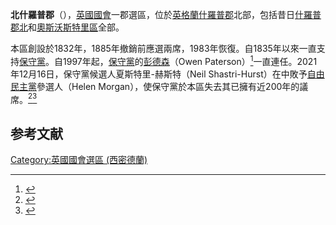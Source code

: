 {{Infobox UK constituency main
 |name        =  北什羅普郡 
 |parliament  = uk
 |map1        = NorthShropshire2007
 |map2        = EnglandShropshire
 |map_entity  = [[什羅普郡|什羅普郡]]
 |map_year    = 
 |year        = 1983
 |abolished   = 
 |type        =郡 
 |elects_howmany = 1
 |previous    =
 |next        = 
 |electorate  = 77,673 (2010年12月)
 |mp          = {{tsl|en|Helen Morgan (politician)|海倫·摩根}}
 |party       = [[自由民主黨_(英國)|自由民主黨]]
 |region      = 英格蘭
 |county      = [[什羅普郡|什羅普郡]]
}}
'''北什羅普郡'''（{{lang-en|North Shropshire}}），[[英國|英國]][[英國國會|國會]]一郡選區，位於[[英格蘭|英格蘭]][[什羅普郡|什羅普郡]]北部，包括昔日[[什羅普郡北|什羅普郡北]]和[[奧斯沃斯特里區|奧斯沃斯特里區]]全部。

本區創設於1832年，1885年撤銷前應選兩席，1983年恢復。自1835年以來一直支持[[保守黨_(英國)|保守黨]]。自1997年起，[[保守黨_(英國)|保守黨]]的[[彭德森|彭德森]]（Owen Paterson）<ref name="2010election">{{cite news|publisher=[[英國廣播公司|英國廣播公司]]|date=2010-05-07|title=Election 2010/Constituency/Shropshire North|url=http://news.bbc.co.uk/2/shared/election2010/results/constituency/d23.stm|accessdate=2010年10月24日|archive-date=2011-04-07|archive-url=https://web.archive.org/web/20110407203405/http://news.bbc.co.uk/2/shared/election2010/results/constituency/d23.stm|dead-url=no
}}</ref>一直連任。2021年12月16日，保守黨候選人夏斯特里-赫斯特（Neil Shastri-Hurst）在{{tsl|en|2021 North Shropshire by-election|2021年北什羅普補選|一場補選}}中敗予[[自由民主黨_(英國)|自由民主黨]]參選人{{tsl|en|Helen Morgan (politician)|海倫·摩根}}（Helen Morgan），使保守黨於本區失去其已擁有近200年的議席。<ref>{{cite news |title=Tories lose North Shropshire seat they held for nearly 200 years |url=https://www.bbc.com/news/uk-england-shropshire-59693102 |accessdate=2021-12-17 |work=[[BBC_News|BBC News]] |date=2021-12-17 |archive-date=2022-04-30 |archive-url=https://web.archive.org/web/20220430162456/https://www.bbc.com/news/uk-england-shropshire-59693102 }}</ref><ref>{{cite news |title=英國國會補選　保守黨失去擁有近二百年議席 |url=https://news.rthk.hk/rthk/ch/component/k2/1624707-20211217.htm |accessdate=2021-12-17 |work=[[香港電台|香港電台]] |date=2021-12-17 |archive-date=2021-12-17 |archive-url=https://web.archive.org/web/20211217162256/https://news.rthk.hk/rthk/ch/component/k2/1624707-20211217.htm }}</ref>

==参考文献==
<div class="references-small">
<references></references>
</div>

{{DEFAULTSORT:North Shropshire (UK Parliament constituency)}}
[[Category:英國國會選區_(西密德蘭)|Category:英國國會選區 (西密德蘭)]]